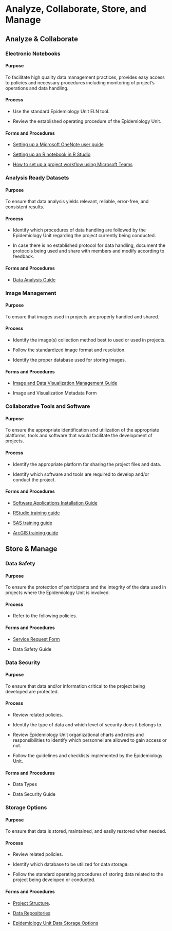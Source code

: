 # Analyze, Collaborate, Store, and Manage {.unnumbered}

## Analyze & Collaborate

::: {.panel-tabset}

### Electronic Notebooks

:::::: {.panel-tabset}

#### Purpose

To facilitate high quality data management practices, provides easy access to policies and necessary procedures including monitoring of project's operations and data handling.

#### Process

-   Use the standard Epidemiology Unit ELN tool.

-   Review the established operating procedure of the Epidemiology Unit.

#### Forms and Procedures

- [Setting up a Microsoft OneNote user guide](https://userguiding.com/blog/how-to-use-microsoft-onenote/)

-   [Setting up an R notebook in R Studio](https://bookdown.org/yihui/rmarkdown/notebook.html)

-   [How to set up a project workflow using Microsoft Teams](https://learn.microsoft.com/en-us/power-automate/teams/overview) 

::::::

### Analysis Ready Datasets

:::::: {.panel-tabset}

#### Purpose

To ensure that data analysis yields relevant, reliable, error-free, and consistent results.

#### Process

-   Identify which procedures of data handling are followed by the Epidemiology Unit regarding the project currently being conducted.

-   In case there is no established protocol for data handling, document the protocols being used and share with members and modify according to feedback.

#### Forms and Procedures

-   [Data Analysis Guide](products/data_analysis_guide.pdf)

::::::

### Image Management

:::::: {.panel-tabset}

#### Purpose

To ensure that images used in projects are properly handled and shared. 

#### Process

-   Identify the image(s) collection method best to used or used in projects.

-   Follow the standardized image format and resolution.

-   Identify the proper database used for storing images.

#### Forms and Procedures

-   [Image and Data Visualization Management Guide](products/data_visualization_guide.pdf)

-   Image and Visualization Metadata Form

::::::

### Collaborative Tools and Software

:::::: {.panel-tabset}

#### Purpose

To ensure the appropriate identification and utilization of the appropriate platforms, tools and software that would facilitate the development of projects.

#### Process

-   Identify the appropriate platform for sharing the project files and data.

-   Identify which software and tools are required to develop and/or conduct the project.

#### Forms and Procedures

-   [Software Applications Installation Guide](software_guide.html)

-   [RStudio training guide](https://epirhandbook.com/en/)

- [SAS training guide](https://www.bu.edu/stat/bu-student-chapter-of-the-asa/sas-training/)

-   [ArcGIS training guide](https://www.cdc.gov/gis/gis-training.htm)

::::::

:::

## Store & Manage

::: panel-tabset
### Data Safety

#### Purpose

To ensure the protection of participants and the integrity of the data used in projects where the Epidemiology Unit is involved.

#### Process

-   Refer to the following policies.

#### Forms and Procedures

-   [Service Request Form](products/SERVICE_REQUEST.pdf)

-   Data Safety Guide

### Data Security

#### Purpose

To ensure that data and/or information critical to the project being developed are protected.

#### Process

-   Review related policies.

-   Identify the type of data and which level of security does it belongs to.

-   Review Epidemiology Unit organizational charts and roles and responsibilities to identify which personnel are allowed to gain access or not.

-   Follow the guidelines and checklists implemented by the Epidemiology Unit.

#### Forms and Procedures

-   Data Types

-   Data Security Guide

### Storage Options

#### Purpose

To ensure that data is stored, maintained, and easily restored when needed.

#### Process

-   Review related policies.

-   Identify which database to be utilized for data storage.

-   Follow the standard operating procedures of storing data related to the project being developed or conducted.

#### Forms and Procedures

-   [Project Structure](products/project_structure_guide.pdf).

-   [Data Repositories](https://github.com/Cook-County-Department-of-Public-Health)

-   [Epidemiology Unit Data Storage Options](storage.qmd) 
:::

